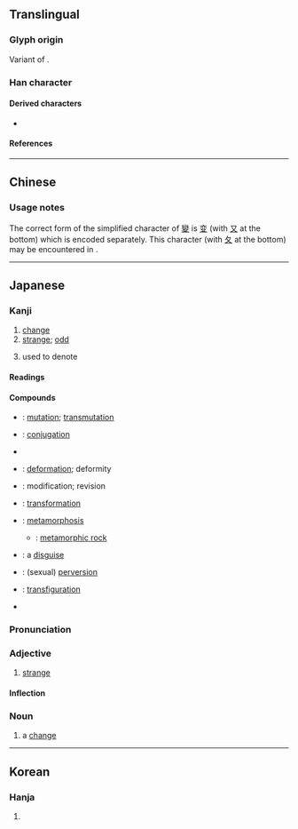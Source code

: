 {{also|變|变}}
{{character info}}
==Translingual==
{{Han simplified forms|變|変|变}}

===Glyph origin===
Variant of {{l|mul|變}}. {{Han simp|變|f=䜌|t=亦}}

===Han character===
{{Han char|rn=34|rad=夂|as=06|sn=9|four=|canj=YCHE|ids=⿱亦夂}}

====Derived characters====
* {{l|mul|[[𭱝]]}}

====References====
{{Han ref|kx=0245.101|dkj=05703|hdz=20869.080|uh=5909}}

----

==Chinese==
{{zh-see|變|v}}

===Usage notes===
The correct form of the simplified character of [[變]] is [[变]] (with [[又]] at the bottom) which is encoded separately. This character (with [[夂]] at the bottom) may be encountered in {{w|Cursive script (East Asia)|calligraphic writing}}.

----

==Japanese==
{{ja-kanji forms|変|變}}

===Kanji===
{{ja-kanji|grade=4|rs=夊06|kyu=變}}

# [[change]]
# [[strange]]; [[odd]]
# {{lb|ja|music}} used to denote {{m|en|flat|flat accidentals|id=flat note}}

====Readings====
{{ja-readings
|goon=へん
|kanon=へん
|kun=か-える, か-わる<か-はる
}}

====Compounds====
{{der-top|Compounds}}
* {{ja-r|変%移|へん%い}} : [[mutation]]; [[transmutation]]
* {{ja-r|変%化|へん%か}} : [[conjugation]]
* {{ja-r|変%化|へん%げ}}
* {{ja-r|変%形|へん%けい}} : [[deformation]]; deformity
* {{ja-r|変%更|へん%こう}} : modification; revision
* {{ja-r|変%身|へん%しん}} : [[transformation]]
* {{ja-r|変%成|へん%せい}} : [[metamorphosis]]
** {{ja-r|変%成%岩|へん%せい%がん}} : [[metamorphic rock]]
* {{ja-r|変%装|へん%そう}} : a [[disguise]]
* {{ja-r|変%態|へん%たい}} : (sexual) [[perversion]]
* {{ja-r|変%貌|へん%ぼう}} : [[transfiguration]]
* {{ja-r|変%容|へん%よう}}
{{der-bottom}}

===Pronunciation===
{{ja-kanjitab|へん|yomi=o}}
{{ja-pron|acc=1|y=o|へん}}

===Adjective===
{{ja-adj|infl=na|へん}}

# [[strange]]
#: {{ja-usex|'''変な'''[[人]]|'''へん な''' ひと|a '''strange''' person}}
#: {{ja-usex|'''変'''な[[こと]]に[[こだわる]]|'''へん''' な こと に こだわる|to become fixated on the '''strangest''' things}}

====Inflection====
{{ja-na|へん}}

===Noun===
{{ja-noun|へん}}

# a [[change]]

----

==Korean==

===Hanja===
{{ko-hanja|변}}

# {{rfdef|ko|sort=夊06}}